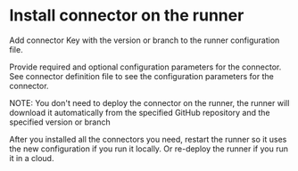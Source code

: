 # Install connector on the runner

Add connector Key with the version or branch to the runner configuration file.

Provide required and optional configuration parameters for the connector.
See connector definition file to see the configuration parameters for the connector.

NOTE: You don't need to deploy the connector on the runner, the runner will download it automatically from the specified GitHub repository and the specified version or branch

After you installed all the connectors you need, restart the runner so it uses the new configuration if you run it locally.
Or re-deploy the runner if you run it in a cloud.
